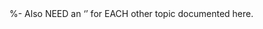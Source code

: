 \name{plot.comm}
\alias{plot.comm}
%- Also NEED an '\alias' for EACH other topic documented here.
\title{
Plotting regional and local trait distributions
}
\description{
Density plots of the trait distributions in the regional pool and in a local community. To be used on the output of coalesc or forward functions 
}
\usage{
plot.comm(x, seltrait=1)
}
\arguments{
 \item{x}{
A list including the species pool composition ($pool) and the local community composition ($com)
}
 \item{seltrait}{
Index of the trait to be plotted (if multiple traits used in simulation).
}
}
\details{
This generic function should be improved in the future for additional options of graphical display.
}
\value{
}
\references{
}
\author{
François Munoz
}

\examples{
# Simulation of a neutral community including 100 individuals
J <- 500; theta <- 50; m <- 0.1;
comm1 <- coalesc(J, m, theta) 
plot.comm(comm1)

# Stabilizing habitat filtering around t = 0.5
comm2 <- coalesc(J, m, theta, filt = function(x) 0.5 - abs(0.5 - x))
plot.comm(comm2)
}

\keyword{trait distribution}
\keyword{regional pool}
\keyword{local community}
